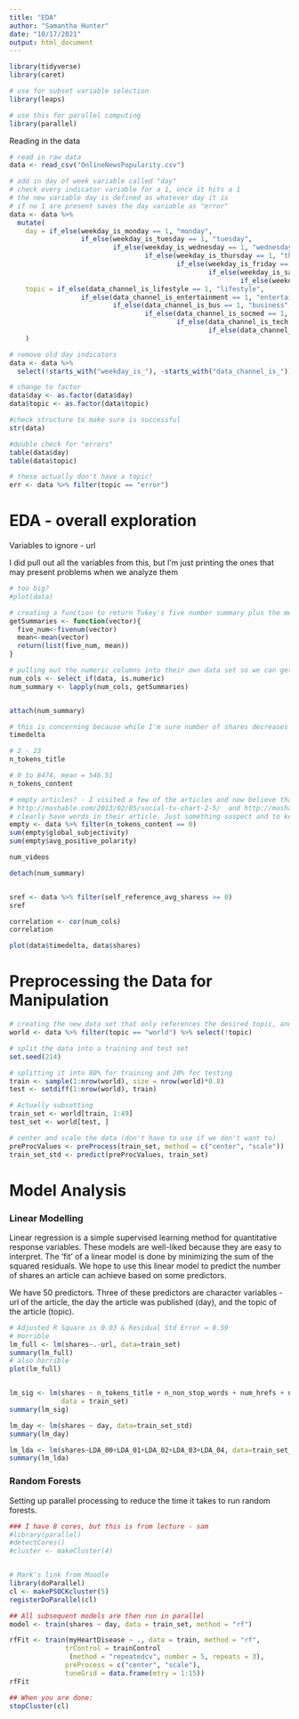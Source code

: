 ```yaml
---
title: "EDA"
author: "Samantha Hunter"
date: "10/17/2021"
output: html_document
---
```

```r
library(tidyverse)
library(caret)

# use for subset variable selection
library(leaps)

# use this for parallel computing
library(parallel)
```


Reading in the data
```r
# read in raw data
data <- read_csv("OnlineNewsPopularity.csv")

# add in day of week variable called "day"
# check every indicator variable for a 1, once it hits a 1
# the new variable day is defined as whatever day it is
# if no 1 are present saves the day variable as "error"
data <- data %>%
  mutate(
    day = if_else(weekday_is_monday == 1, "monday",
                  if_else(weekday_is_tuesday == 1, "tuesday",
                          if_else(weekday_is_wednesday == 1, "wednesday",
                                  if_else(weekday_is_thursday == 1, "thursday",
                                          if_else(weekday_is_friday == 1, "friday",
                                                  if_else(weekday_is_saturday == 1, "saturday",
                                                          if_else(weekday_is_sunday == 1, "sunday","error"))))))),
    topic = if_else(data_channel_is_lifestyle == 1, "lifestyle", 
                  if_else(data_channel_is_entertainment == 1, "entertainment", 
                          if_else(data_channel_is_bus == 1, "business", 
                                  if_else(data_channel_is_socmed == 1, "socialMedia", 
                                          if_else(data_channel_is_tech == 1, "tech",
                                                  if_else(data_channel_is_world == 1, "world", "error"))))))
    )

# remove old day indicators
data <- data %>%
  select(!starts_with("weekday_is_"), -starts_with("data_channel_is_"))

# change to factor
data$day <- as.factor(data$day)
data$topic <- as.factor(data$topic)

#check structure to make sure is successful 
str(data)

#double check for "errors"
table(data$day)
table(data$topic)

# these actually don't have a topic!
err <- data %>% filter(topic == "error")
```


# EDA - overall exploration

Variables to ignore - url 

I did pull out all the variables from this, but I'm just printing the ones that may present problems when we analyze them
```r
# too big?
#plot(data)

# creating a function to return Tukey's five number summary plus the mean
getSummaries <- function(vector){
  five_num<-fivenum(vector)
  mean<-mean(vector)
  return(list(five_num, mean))
}

# pulling out the numeric columns into their own data set so we can get Tukey's five number summary plus the mean for each of them
num_cols <- select_if(data, is.numeric)
num_summary <- lapply(num_cols, getSummaries)


attach(num_summary)

# this is concerning because while I'm sure number of shares decreases relatively quickly as days go by, I am also sure that within two weeks is still prime sharing time for articles. The range of days after publication until when number of shares is captured runs from over to years ago to only 8 days. Sometimes things go viral a couple of months after they are published 
timedelta

# 2 - 23 
n_tokens_title

# 0 to 8474, mean = 546.51
n_tokens_content

# empty articles? - I visited a few of the articles and now believe that these are just an error. See 	
# http://mashable.com/2013/02/05/social-tv-chart-2-5/  and http://mashable.com/2013/02/24/oscars-online/ which
# clearly have words in their article. Just something suspect and to keep in mind
empty <- data %>% filter(n_tokens_content == 0)
sum(empty$global_subjectivity)
sum(empty$avg_positive_polarity)

num_videos

detach(num_summary)


sref <- data %>% filter(self_reference_avg_sharess >= 0)
sref

correlation <- cor(num_cols)
correlation

plot(data$timedelta, data$shares)

```


# Preprocessing the Data for Manipulation

```r
# creating the new data set that only references the desired topic, and then we obviously don't need the topic as it's own variable anymore (they'll all contain the same value)
world <- data %>% filter(topic == "world") %>% select(!topic)

# split the data into a training and test set 
set.seed(214)

# splitting it into 80% for training and 20% for testing
train <- sample(1:nrow(world), size = nrow(world)*0.8)
test <- setdiff(1:nrow(world), train)

# Actually subsetting
train_set <- world[train, 1:49]
test_set <- world[test, ]

# center and scale the data (don't have to use if we don't want to)
preProcValues <- preProcess(train_set, method = c("center", "scale"))
train_set_std <- predict(preProcValues, train_set)


```


# Model Analysis

### Linear Modelling 


Linear regression is a simple supervised learning method for quantitative response variables. These models are well-liked because they are easy to interpret. The 'fit' of a linear model is done by minimizing the sum of the squared residuals. We hope to use this linear model to predict the number of shares an article can achieve based on some predictors. 

We have 50 predictors. Three of these predictors are character variables - url of the article, the day the article was published (day), and the topic of the article (topic). 


```r
# Adjusted R Square is 0.03 & Residual Std Error = 0.59
# Horrible
lm_full <- lm(shares~.-url, data=train_set)
summary(lm_full)
# also horrible
plot(lm_full)


lm_sig <- lm(shares ~ n_tokens_title + n_non_stop_words + num_hrefs + num_imgs + average_token_length + kw_min_avg + kw_max_avg + kw_avg_avg + max_negative_polarity, 
             data = train_set)
summary(lm_sig)

lm_day <- lm(shares ~ day, data=train_set_std)
summary(lm_day)

lm_lda <- lm(shares~LDA_00+LDA_01+LDA_02+LDA_03+LDA_04, data=train_set_std)
summary(lm_lda)

```


### Random Forests

Setting up parallel processing to reduce the time it takes to run random forests. 

```r
### I have 8 cores, but this is from lecture - sam
#library(parallel)
#detectCores()
#cluster <- makeCluster(4)


# Mark's link from Moodle
library(doParallel)
cl <- makePSOCKcluster(5)
registerDoParallel(cl)

## All subsequent models are then run in parallel
model <- train(shares ~ day, data = train_set, method = "rf")

rfFit <- train(myHeartDisease ~ ., data = train, method = "rf", 
              trControl = trainControl
               (method = "repeatedcv", number = 5, repeats = 3), 
              preProcess = c("center", "scale"), 
              tuneGrid = data.frame(mtry = 1:15))
rfFit

## When you are done:
stopCluster(cl)

```


